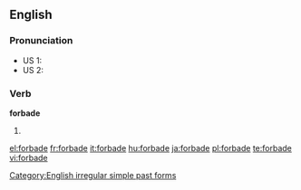 ==English==

===Pronunciation===
*US 1: {{IPA|/ˌfoɹˈbæd/}}
*US 2: {{IPA|/ˌfoɻˈbeɪd/}}
*:{{audio|en-us-forbade.ogg|Audio (US)}}
*:{{rhymes|eɪd}}

===Verb===
'''forbade'''
# {{simple past of|[[forbid]]}}

[[Category:English irregular simple past forms]]

[[el:forbade]]
[[fr:forbade]]
[[it:forbade]]
[[hu:forbade]]
[[ja:forbade]]
[[pl:forbade]]
[[te:forbade]]
[[vi:forbade]]